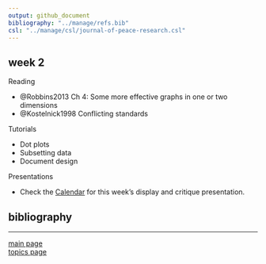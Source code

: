 ```yaml
---
output: github_document
bibliography: "../manage/refs.bib" 
csl: "../manage/csl/journal-of-peace-research.csl"
---
```



## week 2

Reading

- @Robbins2013 Ch 4: Some more effective graphs in one or two dimensions
- @Kostelnick1998 Conflicting standards

Tutorials

- Dot plots
- Subsetting data  
- Document design 

Presentations

- Check the [Calendar](admin-02_calendar.pdf) for this week's display and critique presentation. 


## bibliography 

<div id="refs"></div>
  
---

[main page](../README.md)<br>
[topics page](../README-by-topic.md)
